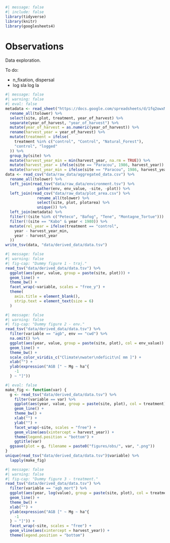 ```r
#| message: false
#| include: false
library(tidyverse)
library(knitr)
library(googlesheets4)
```

# Observations {.unnumbered}

Data exploration.

To do:

-   n_fixation, dispersal
-   log sla log la

```r
#| message: false
#| warning: false
#| eval: false
metadata <- read_sheet("https://docs.google.com/spreadsheets/d/1fq2owxMBLBwwibcdw2uQQFxnIhsMbaH4Qcj_xUwVvSQ/edit?gid=0#gid=0", col_types = "c") %>% # nolint
  rename_all(tolower) %>%
  select(site, plot, treatment, year_of_harvest) %>%
  separate(year_of_harvest, "year_of_harvest") %>%
  mutate(year_of_harvest = as.numeric(year_of_harvest)) %>%
  rename(harvest_year = year_of_harvest) %>%
  mutate(treatment = ifelse(
    treatment %in% c("control", "Control", "Natural_Forest"),
    "control", "logged"
  )) %>%
  group_by(site) %>%
  mutate(harvest_year_min = min(harvest_year, na.rm = TRUE)) %>%
  mutate(harvest_year = ifelse(site == "Paracou", 1986, harvest_year)) %>%
  mutate(harvest_year_min = ifelse(site == "Paracou", 1986, harvest_year_min))
data <- read_csv("data/raw_data/aggregated_data.csv") %>%
  rename_all(tolower) %>%
  left_join(read_tsv("data/raw_data/environment.tsv") %>%
              gather(env, env_value, -site, -plot)) %>%
  left_join(read_csv("data/raw_data/plot_area.csv") %>%
              rename_all(tolower) %>%
              select(site, plot, plotarea) %>%
              unique()) %>%
  left_join(metadata) %>%
  filter(!(site %in% c("Peteco", "Bafog", "Tene", "Montagne_Tortue"))) %>%
  filter(!(site == "Kabo" & year < 1980)) %>%
  mutate(rel_year = ifelse(treatment == "control",
    year - harvest_year_min,
    year - harvest_year
  ))
write_tsv(data, "data/derived_data/data.tsv")
```

```r
#| message: false
#| warning: false
#| fig-cap: "Dummy figure 1 - traj."
read_tsv("data/derived_data/data.tsv") %>%
  ggplot(aes(year, value, group = paste(site, plot))) +
  geom_line() +
  theme_bw() +
  facet_wrap(~variable, scales = "free_y") +
  theme(
    axis.title = element_blank(),
    strip.text = element_text(size = 6)
  )
```

```r
#| message: false
#| warning: false
#| fig-cap: "Dummy figure 2 - env."
read_tsv("data/derived_data/data.tsv") %>%
  filter(variable == "agb", env == "cwd") %>%
  na.omit() %>%
  ggplot(aes(year, value, group = paste(site, plot), col = env_value)) +
  geom_line() +
  theme_bw() +
  scale_color_viridis_c("Climate\nwater\ndeficit\n[ mm ]") +
  xlab("") +
  ylab(expression("AGB [" ~ Mg ~ ha^{
    -1
  } ~ "]"))
```

```r
#| eval: false
make_fig <- function(var) {
  g <- read_tsv("data/derived_data/data.tsv") %>%
    filter(variable == var) %>%
    ggplot(aes(year, value, group = paste(site, plot), col = treatment)) +
    geom_line() +
    theme_bw() +
    xlab("") +
    ylab("") +
    facet_wrap(~site, scales = "free") +
    geom_vline(aes(xintercept = harvest_year)) +
    theme(legend.position = "bottom") +
    ggtitle(var)
  ggsave(plot = g, filename = paste0("figures/obs/", var, ".png"))
}
unique(read_tsv("data/derived_data/data.tsv")$variable) %>%
  lapply(make_fig)
```

```r
#| message: false
#| warning: false
#| fig-cap: "Dummy figure 3 - treatment."
read_tsv("data/derived_data/data.tsv") %>%
  filter(variable == "agb_mort") %>%
  ggplot(aes(year, log(value), group = paste(site, plot), col = treatment)) +
  geom_line() +
  theme_bw() +
  xlab("") +
  ylab(expression("AGB [" ~ Mg ~ ha^{
    -1
  } ~ "]")) +
  facet_wrap(~site, scales = "free") +
  geom_vline(aes(xintercept = harvest_year)) +
  theme(legend.position = "bottom")
```
